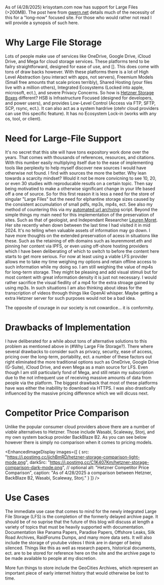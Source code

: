 As of (4/28/2025) krisyotam.com now has support for Large Files (>200MB). The post here from [gwern.net](https://gwern.net/blog/2025-large-files) details much of the 
necessity of this for a "long-now" focused site. For those who would rather not read I will provide a synopsis of such here. 

# Why Large File Storage 
<Dropcap type="william-morris-gothic">L</Dropcap>ots of people make use of services like OneDrive, Google Drive, iCloud Drive, and Mega for cloud storage services. These platforms tend to be failry straightforward, 
designed for ease of use, and []. This does come with tons of draw backs however. With these platforms there is a lot of High Level Abstraction (you interact with apps, not servers), 
Freemium Models (Small free amounts that scale prices terribly), Shared Hosting (your files live with a million others), Integrated Ecosystems (Locked into apple, microsoft, ect.), and severe Privacy Concerns.
So how is [Hetzner Storage Boxes](https://www.hetzner.com/storage/storage-box/) different? HSB is Infrastructure Focused (designed for developers, and power users), and provides Low-Level Control (Access via FTP, SFTP, SCP, rsync, ect.). 
It can also act as a system hardrive (otehr cloud providers can use this specific feature). It has no Ecosystem Lock-in (works with any os, tool, or client). 

# Need for Large-File Support 
<Dropcap type="william-morris-gothic">I</Dropcap>t's no secret that this site will have tons expository work done over the years. That comes with thousands of references, resources, and citations. With this number easily multiplying itself due to the ease of implementing tools like perplexity 
to help myself discover new sources I would have otherwise not found. I find with sources the more the better. Why lean towards a scarcity mindset? Would it not be more convicning to see 10, 20, or even 30 studies with reproducable resutls on a certain topic. 
Then say being motivatied to make a otherwise significant change in your life based off a one of source. So for this first reason it is less a need for the store of singular "Large Files" but the need for elphantine storage sizes caused by the consistent accumulation of 
small pdfs, mp3s, mp4s, ect. See also my method of countering this via my [automated url archving](/blog/2025/automated-url-archiving) script. Beyond the simple things my main need for this implementation of the preservation of sites. Such as that of
geologist, and Independant Researcher [Leuren Moret](https://independent.academia.edu/LeurenKMoret). Her site recently when down between the last time I had visited it in mid 2024. It's no telling when valuable assets of information may go down. I have more thoughts on the extended preservation of acess in situations like these. 
Such as the retaining of eth domains such as leurenmoret.eth and pinning her content via IPFS, or even using off-shore hosting providers which I have been deliberating of which to switch to before the content here starts to get more serious. For now at least using a viable LFS provider allows me to take my time weighing my options and retain 
offline access to such information while my doing so. I am still weighing the value of mp4s for long-term storage. They might be pleasing and add visual stimuli but for most content with great information density it is just not necessary. I would rather sacrifice the visual fiedlity of a mp4 for the extra stroage gained by using mp3s. In such situations 
I am also thinking about ideas for the transcription of videos through things like OpenAI whisper. Maybe getting a extra Hetzner server for such purposes would not be a bad idea. 

<Quote author="Rollo May">The opposite of courage in our society is not cowardice... it is conformity.</Quote>

# Drawbacks of Implementation 
<Dropcap type="william-morris-gothic">I</Dropcap> have deliberated for a while about tons of alternative solutions to this problem as mentioned above in (#Why Large File Storage?). There where several drawbacks to consider such as privacy, security, ease of access, 
pricing over the long-term, portability, ect. a number of these factors out right eliminated the more traditional options such as OneDrive, Google Drive (G-Suite), iCloud Drive, and even Mega as a main source for LFS. Even though I am still particularly fond of Mega, and still retain 
my subscription due to the not infrequent use of receiving massive amounts of data from people via the platform. The biggest drawback that most of these platforms have was either the inabillity to download via HTTPS. I was also drastically influenced by the massive pricing difference which we will dicuss next. 


# Competitor Price Comparison
Unlike the popular consumer cloud providers above there are a number of *viable* alternatives to Hetzner. Those include Wasabi, Scaleway, Storj, and my own system backup provider BackBlaze B2. 
As you can see below however there is simply no comparison when it comes to pricing models. 

<EnhancedImageDisplay
  images={[
    {
      src: "https://i.postimg.cc/jjchBmRD/hetzner-storage-comparison-light-mode.png",
      darkSrc: "https://i.postimg.cc/C1K407Km/hetzner-storage-comparison-dark-mode.png", // optional
      alt: "Hetzner Competitor Price Comparison",
      caption: "As of 4/28/2025 a comparison between Hetzner, BackBlaze B2, Wasabi, Scaleway, Storj."
    }
  ]}
/>

# Use Cases 
<Dropcap type="william-morris-gothic">T</Dropcap>he immediate use case that comes to mind for the newly integrated Large File Storage (LFS) is the completion of the formerly delayed 
archive page. It should be of no suprise that the future of this blog will discuss at length a variety of topics that must be heavily supported with documentation. Documentation like 
Panama Papers, Paradise Papers, Offshore Leaks, Silk Road Archives, RaidForums Dumps, and many more data sets. It will also include the storage of youtube videos I think are in danger of being silenced. 
Things like this as well as research papers, historical documents, ect. are to be stored for reference here on the site and the archive page to be made available to people at my discretion. 

More fun things to store include the GeoCities Archives, which represent an important piece of early internet history that would otherwise be lost to time. 

